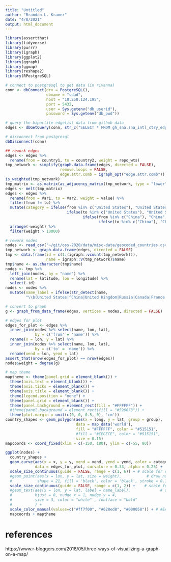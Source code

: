 ```yaml
---
title: "Untitled"
author: "Brandon L. Kramer"
date: "4/8/2021"
output: html_document
---
```


```r
library(assertthat)
library(tidyverse)
library(purrr)
library(igraph)
library(ggplot2)
library(ggraph)
library(ggmap)
library(reshape2)
library(RPostgreSQL)

# connect to postgresql to get data (in rivanna)
conn <- dbConnect(drv = PostgreSQL(),
                  dbname = "sdad",
                  host = "10.250.124.195",
                  port = 5432,
                  user = Sys.getenv("db_userid"),
                  password = Sys.getenv("db_pwd"))

# query the bipartite edgelist data from github data
edges <- dbGetQuery(conn, str_c("SELECT * FROM gh_sna.sna_intl_ctry_edgelist_dd_lchn_nbots_0819;"))

# disconnect from postgresql
dbDisconnect(conn)

## rework edges 
edges <- edges %>% 
  rename(from = country1, to = country2, weight = repo_wts)
tmp_network <- simplify(graph.data.frame(edges, directed = FALSE), 
                        remove.loops = FALSE,
                        edge.attr.comb = igraph_opt("edge.attr.comb"))
is_weighted(tmp_network)
tmp_matrix <- as.matrix(as_adjacency_matrix(tmp_network, type = "lower", attr = "weight", sparse = T))
edges <- melt(tmp_matrix)
edges <- edges %>% 
  rename(from = Var1, to = Var2, weight = value) %>% 
  filter(from != to) %>% 
  mutate(category = ifelse(from %in% c("United States"), "United States", 
                           ifelse(to %in% c("United States"), "United States", 
                                  ifelse(from %in% c("China"), "China",
                                         ifelse(to %in% c("China"), "China", "Other"))))) %>% 
  arrange(-weight) %>%  
  filter(weight > 10000) 

# rework nodes 
nodes <- read_csv("~/git/oss-2020/data/misc-data/geocoded_countries.csv") 
tmp_network <- graph.data.frame(edges, directed = FALSE)
tmp <- data.frame(id = c(1:(igraph::vcount(tmp_network))), 
                  name = igraph::V(tmp_network)$name)
tmp$name <- as.character(tmp$name)
nodes <- tmp %>% 
  left_join(nodes, by = "name") %>% 
  rename(lat = latitude, lon = longitude) %>% 
  select(-id)
nodes <- nodes %>% 
  mutate(name_label = ifelse(str_detect(name, 
         "\\b(United States|^China|United Kingdom|Russia|Canada|France|Germany|India|Japan|Australia|Netherlands)\\b"), yes = name, no = NA))  

# convert to graph 
g <- graph_from_data_frame(edges, vertices = nodes, directed = FALSE)

# edges for plot 
edges_for_plot <- edges %>%
  inner_join(nodes %>% select(name, lon, lat), 
             by = c('from' = 'name')) %>%
  rename(x = lon, y = lat) %>%
  inner_join(nodes %>% select(name, lon, lat), 
             by = c('to' = 'name')) %>%
  rename(xend = lon, yend = lat)
assert_that(nrow(edges_for_plot) == nrow(edges))
nodes$weight = degree(g)

```

```r
# map theme 
maptheme <- theme(panel.grid = element_blank()) +
  theme(axis.text = element_blank()) +
  theme(axis.ticks = element_blank()) +
  theme(axis.title = element_blank()) +
  theme(legend.position = "none") +
  theme(panel.grid = element_blank()) +
  theme(panel.background = element_rect(fill = "#FFFFFF")) +
  #theme(panel.background = element_rect(fill = "#596673")) +
  theme(plot.margin = unit(c(0, 0, 0.5, 0), 'cm'))
country_shapes <- geom_polygon(aes(x = long, y = lat, group = group),
                               data = map_data('world'),
                               fill = "#FFFFFF", color = "#515151",
                               #fill = "#CECECE", color = "#515151",
                               size = 0.15)
mapcoords <- coord_fixed(xlim = c(-150, 180), ylim = c(-55, 80))

ggplot(nodes) + 
  country_shapes +
  geom_curve(aes(x = x, y = y, xend = xend, yend = yend, color = category, size = weight), 
             data = edges_for_plot, curvature = 0.33, alpha = 0.25) +
  scale_size_continuous(guide = FALSE, range = c(1, 6)) + # scale for edge widths
  #geom_point(aes(x = lon, y = lat, size = weight),           # draw nodes
  #           shape = 21, fill = 'black', color = 'black', stroke = 0.1) +
  scale_size_continuous(guide = FALSE, range = c(1, 2)) +    # scale for node size
  #geom_text(aes(x = lon, y = lat, label = name_label),             # draw text labels
  #          hjust = 0, nudge_x = 1, nudge_y = 4,
  #          size = 3, color = "white" , fontface = "bold"
  #          ) +
  scale_color_manual(values=c("#ff7f00", "#628ed8", "#000058")) + # #EAAA31
  mapcoords + maptheme
```

# references 

https://www.r-bloggers.com/2018/05/three-ways-of-visualizing-a-graph-on-a-map/ 














